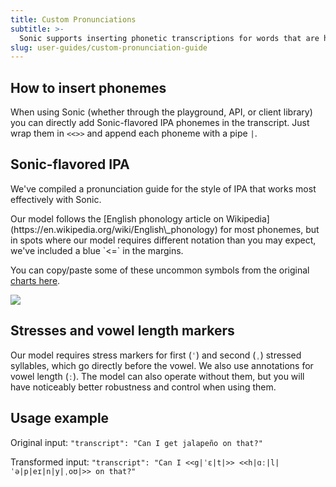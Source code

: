 ```yaml
---
title: Custom Pronunciations
subtitle: >-
  Sonic supports inserting phonetic transcriptions for words that are hard to get right, like proper nouns or domain-specific terms.
slug: user-guides/custom-pronunciation-guide
---
```


## How to insert phonemes

When using Sonic (whether through the playground, API, or client library) you can directly add Sonic-flavored IPA phonemes in the transcript. Just wrap them in `<<>>` and append each phoneme with a pipe `|`.

## Sonic-flavored IPA

We've compiled a pronunciation guide for the style of IPA that works most effectively with Sonic.

<Note>
Our model follows the [English phonology article on Wikipedia](https://en.wikipedia.org/wiki/English\_phonology) for most phonemes, but in spots where our model requires different notation than you may expect, we've included a blue `<=` in the margins.
</Note>

You can copy/paste some of these uncommon symbols from the original [charts here](https://docs.google.com/spreadsheets/d/1OJbiKtxLyodpNPqVfOu43X2HloLsAixTtFppEuQ\_4pI/edit?usp=sharing).

![](/assets/images/sonic_ipa_guide.png)

## Stresses and vowel length markers

Our model requires stress markers for first (`ˈ`) and second (`ˌ`) stressed syllables, which go directly before the vowel. We also use annotations for vowel length (`ː`). The model can also operate without them, but you will have noticeably better robustness and control when using them.

## Usage example

Original input: `"transcript": "Can I get jalapeño on that?"`

Transformed input: `"transcript": "Can I <<g|ˈɛ|t|>> <<h|ɑː|l|ˈə|p|eɪ|n|y|ˌoʊ|>> on that?"`
